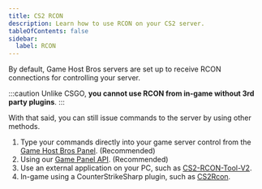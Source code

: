 ```yaml
---
title: CS2 RCON
description: Learn how to use RCON on your CS2 server.
tableOfContents: false
sidebar:
  label: RCON
---
```


By default, Game Host Bros servers are set up to receive RCON connections for controlling your server.

:::caution
Unlike CSGO, **you cannot use RCON from in-game without 3rd party plugins**.
:::

With that said, you can still issue commands to the server by using other methods.

1. Type your commands directly into your game server control from the [Game Host Bros Panel](https://panel.gamehostbros.com/). (Recommended)
2. Using our [Game Panel API](https://gamepanel.notion.site/Client-API-ed28e66a240a4c6886232daf141f81c5). (Recommended)
3. Use an external application on your PC, such as [CS2-RCON-Tool-V2](https://github.com/fpaezf/CS2-RCON-Tool-V2).
4. In-game using a CounterStrikeSharp plugin, such as [CS2Rcon](https://github.com/LordFetznschaedl/CS2Rcon).